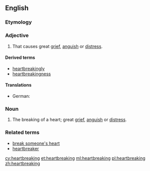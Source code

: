==English==

===Etymology===
{{compound|heart|breaking}}

===Adjective===
{{en-adj}}

# That causes great [[grief]], [[anguish]] or [[distress]].

====Derived terms====
* [[heartbreakingly]]
* [[heartbreakingness]]

====Translations====
{{trans-top|That causes great grief, anguish or distress}}
* German: {{t|de|herzzerreißend}}
{{trans-mid}}
{{trans-bottom}}

===Noun===
{{en-noun}}

# The breaking of a heart; great [[grief]], [[anguish]] or [[distress]].

===Related terms===
* [[break someone's heart]]
* [[heartbreaker]]

[[cy:heartbreaking]]
[[et:heartbreaking]]
[[ml:heartbreaking]]
[[pl:heartbreaking]]
[[zh:heartbreaking]]